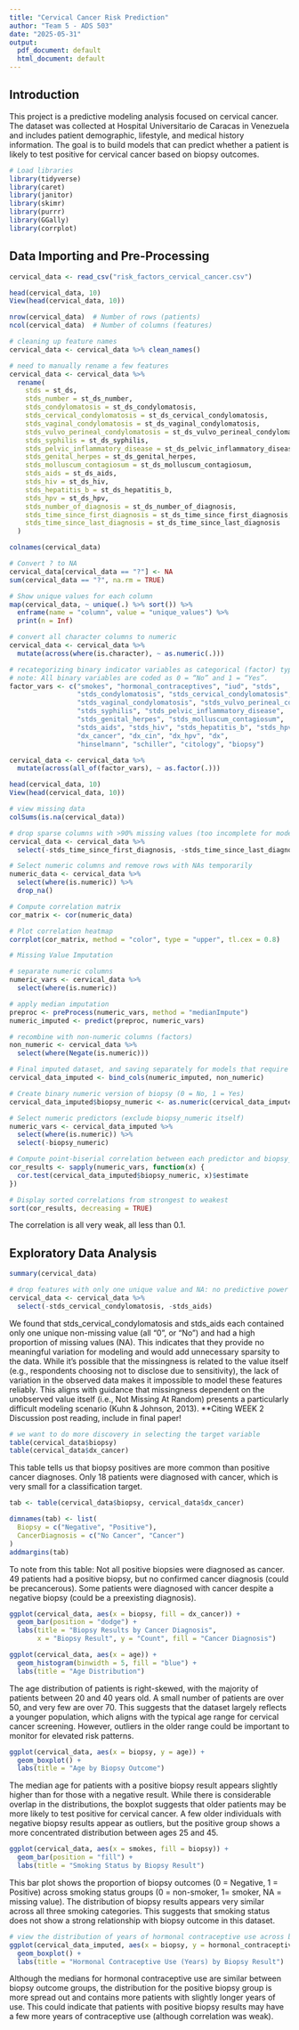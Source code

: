 ```yaml
---
title: "Cervical Cancer Risk Prediction"
author: "Team 5 - ADS 503"
date: "2025-05-31"
output:
  pdf_document: default
  html_document: default
---
```


## Introduction

This project is a predictive modeling analysis focused on cervical cancer. The dataset was collected at Hospital Universitario de Caracas in Venezuela and includes patient demographic, lifestyle, and medical history information. The goal is to build models that can predict whether a patient is likely to test positive for cervical cancer based on biopsy outcomes.

```r
# Load libraries
library(tidyverse)
library(caret)
library(janitor)
library(skimr)
library(purrr)
library(GGally)
library(corrplot)
```

## Data Importing and Pre-Processing
```r
cervical_data <- read_csv("risk_factors_cervical_cancer.csv")
```

```r
head(cervical_data, 10)
View(head(cervical_data, 10))
```

```r
nrow(cervical_data)  # Number of rows (patients)
ncol(cervical_data)  # Number of columns (features)
```

```r
# cleaning up feature names
cervical_data <- cervical_data %>% clean_names()

# need to manually rename a few features
cervical_data <- cervical_data %>%
  rename(
    stds = st_ds,
    stds_number = st_ds_number,
    stds_condylomatosis = st_ds_condylomatosis,
    stds_cervical_condylomatosis = st_ds_cervical_condylomatosis,
    stds_vaginal_condylomatosis = st_ds_vaginal_condylomatosis,
    stds_vulvo_perineal_condylomatosis = st_ds_vulvo_perineal_condylomatosis,
    stds_syphilis = st_ds_syphilis,
    stds_pelvic_inflammatory_disease = st_ds_pelvic_inflammatory_disease,
    stds_genital_herpes = st_ds_genital_herpes,
    stds_molluscum_contagiosum = st_ds_molluscum_contagiosum,
    stds_aids = st_ds_aids,
    stds_hiv = st_ds_hiv,
    stds_hepatitis_b = st_ds_hepatitis_b,
    stds_hpv = st_ds_hpv,
    stds_number_of_diagnosis = st_ds_number_of_diagnosis,
    stds_time_since_first_diagnosis = st_ds_time_since_first_diagnosis,
    stds_time_since_last_diagnosis = st_ds_time_since_last_diagnosis
  )

colnames(cervical_data)
```

```r
# Convert ? to NA
cervical_data[cervical_data == "?"] <- NA
sum(cervical_data == "?", na.rm = TRUE)

```

```r
# Show unique values for each column
map(cervical_data, ~ unique(.) %>% sort()) %>%
  enframe(name = "column", value = "unique_values") %>%
  print(n = Inf)
```

```r
# convert all character columns to numeric
cervical_data <- cervical_data %>%
  mutate(across(where(is.character), ~ as.numeric(.)))

# recategorizing binary indicator variables as categorical (factor) type
# note: All binary variables are coded as 0 = “No” and 1 = “Yes”.
factor_vars <- c("smokes", "hormonal_contraceptives", "iud", "stds",
                 "stds_condylomatosis", "stds_cervical_condylomatosis", 
                 "stds_vaginal_condylomatosis", "stds_vulvo_perineal_condylomatosis",
                 "stds_syphilis", "stds_pelvic_inflammatory_disease", 
                 "stds_genital_herpes", "stds_molluscum_contagiosum", 
                 "stds_aids", "stds_hiv", "stds_hepatitis_b", "stds_hpv",
                 "dx_cancer", "dx_cin", "dx_hpv", "dx", 
                 "hinselmann", "schiller", "citology", "biopsy")

cervical_data <- cervical_data %>%
  mutate(across(all_of(factor_vars), ~ as.factor(.)))
```

```r
head(cervical_data, 10)
View(head(cervical_data, 10))
```

```r
# view missing data
colSums(is.na(cervical_data))
```

```r
# drop sparse columns with >90% missing values (too incomplete for modeling)
cervical_data <- cervical_data %>%
  select(-stds_time_since_first_diagnosis, -stds_time_since_last_diagnosis)
```

```r
# Select numeric columns and remove rows with NAs temporarily
numeric_data <- cervical_data %>%
  select(where(is.numeric)) %>%
  drop_na()

# Compute correlation matrix
cor_matrix <- cor(numeric_data)

# Plot correlation heatmap
corrplot(cor_matrix, method = "color", type = "upper", tl.cex = 0.8)
```

```r
# Missing Value Imputation

# separate numeric columns
numeric_vars <- cervical_data %>%
  select(where(is.numeric))

# apply median imputation
preproc <- preProcess(numeric_vars, method = "medianImpute")
numeric_imputed <- predict(preproc, numeric_vars)

# recombine with non-numeric columns (factors)
non_numeric <- cervical_data %>%
  select(where(Negate(is.numeric)))

# Final imputed dataset, and saving separately for models that require no NAs for modeling
cervical_data_imputed <- bind_cols(numeric_imputed, non_numeric)
```

```r
# Create binary numeric version of biopsy (0 = No, 1 = Yes)
cervical_data_imputed$biopsy_numeric <- as.numeric(cervical_data_imputed$biopsy) - 1

# Select numeric predictors (exclude biopsy_numeric itself)
numeric_vars <- cervical_data_imputed %>%
  select(where(is.numeric)) %>%
  select(-biopsy_numeric)

# Compute point-biserial correlation between each predictor and biopsy_numeric
cor_results <- sapply(numeric_vars, function(x) {
  cor.test(cervical_data_imputed$biopsy_numeric, x)$estimate
})

# Display sorted correlations from strongest to weakest
sort(cor_results, decreasing = TRUE)
```
The correlation is all very weak, all less than 0.1.




## Exploratory Data Analysis

```r
summary(cervical_data)
```

```r
# drop features with only one unique value and NA: no predictive power
cervical_data <- cervical_data %>%
  select(-stds_cervical_condylomatosis, -stds_aids)
```
We found that stds_cervical_condylomatosis and stds_aids each contained only one unique non-missing value (all "0", or "No") and had a high proportion of missing values (NA). This indicates that they provide no meaningful variation for modeling and would add unnecessary sparsity to the data. While it’s possible that the missingness is related to the value itself (e.g., respondents choosing not to disclose due to sensitivity), the lack of variation in the observed data makes it impossible to model these features reliably. This aligns with guidance that missingness dependent on the unobserved value itself (i.e., Not Missing At Random) presents a particularly difficult modeling scenario (Kuhn & Johnson, 2013). **Citing WEEK 2 Discussion post reading, include in final paper!

```r
# we want to do more discovery in selecting the target variable
table(cervical_data$biopsy)
table(cervical_data$dx_cancer)
```
This table tells us that biopsy positives are more common than positive cancer diagnoses. Only 18 patients were diagnosed with cancer, which is very small for a classification target.

```r
tab <- table(cervical_data$biopsy, cervical_data$dx_cancer)

dimnames(tab) <- list(
  Biopsy = c("Negative", "Positive"),
  CancerDiagnosis = c("No Cancer", "Cancer")
)
addmargins(tab)
```
To note from this table: Not all positive biopsies were diagnosed as cancer. 49 patients had a positive biopsy, but no confirmed cancer diagnosis (could be precancerous). Some patients were diagnosed with cancer despite a negative biopsy (could be a preexisting diagnosis).

```r
ggplot(cervical_data, aes(x = biopsy, fill = dx_cancer)) +
  geom_bar(position = "dodge") +
  labs(title = "Biopsy Results by Cancer Diagnosis",
       x = "Biopsy Result", y = "Count", fill = "Cancer Diagnosis")
```

```r
ggplot(cervical_data, aes(x = age)) + 
  geom_histogram(binwidth = 5, fill = "blue") +
  labs(title = "Age Distribution")
```
The age distribution of patients is right-skewed, with the majority of patients between 20 and 40 years old. A small number of patients are over 50, and very few are over 70. This suggests that the dataset largely reflects a younger population, which aligns with the typical age range for cervical cancer screening. However, outliers in the older range could be important to monitor for elevated risk patterns.


```r
ggplot(cervical_data, aes(x = biopsy, y = age)) +
  geom_boxplot() +
  labs(title = "Age by Biopsy Outcome")
```
The median age for patients with a positive biopsy result appears slightly higher than for those with a negative result. While there is considerable overlap in the distributions, the boxplot suggests that older patients may be more likely to test positive for cervical cancer. A few older individuals with negative biopsy results appear as outliers, but the positive group shows a more concentrated distribution between ages 25 and 45.

```r
ggplot(cervical_data, aes(x = smokes, fill = biopsy)) +
  geom_bar(position = "fill") +
  labs(title = "Smoking Status by Biopsy Result")
```
This bar plot shows the proportion of biopsy outcomes (0 = Negative, 1 = Positive) across smoking status groups (0 = non-smoker, 1= smoker, NA = missing value). The distribution of biopsy results appears very similar across all three smoking categories. This suggests that smoking status does not show a strong relationship with biopsy outcome in this dataset.

```r
# view the distribution of years of hormonal contraceptive use across biopsy (using the imputed dataset to avoid NAs)
ggplot(cervical_data_imputed, aes(x = biopsy, y = hormonal_contraceptives_years)) +
  geom_boxplot() +
  labs(title = "Hormonal Contraceptive Use (Years) by Biopsy Result")
```
Although the medians for hormonal contraceptive use are similar between biopsy outcome groups, the distribution for the positive biopsy group is more spread out and contains more patients with slightly longer years of use. This could indicate that patients with positive biopsy results may have a few more years of contraceptive use (although correlation was weak).


```r


```


